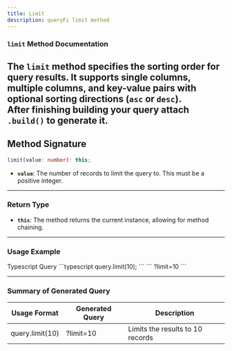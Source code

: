 ```yaml
---
title: Limit
description: queryFi limit method
---
```


### `limit` Method Documentation

The `limit` method specifies the sorting order for query results. It supports **single columns**, **multiple columns**, and **key-value pairs** with optional sorting directions (`asc` or `desc`).  
<Note type="note" title="Note">
  **After finishing building your query attach `.build()` to generate it.**
</Note>
---

## Method Signature

```typescript
limit(value: number): this;
```

- **`value`**: The number of records to limit the query to. This must be a positive integer.

---

### Return Type

- **`this`**: The method returns the current instance, allowing for method chaining.

---

### Usage Example

<Tabs defaultValue="ts" className="pt-5 pb-1">
  <TabsList>
    <TabsTrigger value="ts">Typescript</TabsTrigger>
    <TabsTrigger value="string">Query</TabsTrigger>
  </TabsList>
  <TabsContent value="ts">
    ```typescript
    query.limit(10);
    ```
  </TabsContent>
  <TabsContent value="string">
    ```
    ?limit=10
    ```
  </TabsContent>
</Tabs>

---

### Summary of Generated Query

| **Usage Format**         | **Generated Query**    | **Description**                          |
|--------------------------|------------------------|------------------------------------------|
| query.limit(10)        | ?limit=10            | Limits the results to 10 records         |
